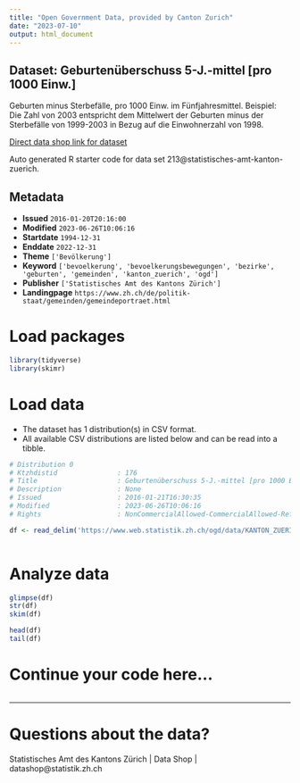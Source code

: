 ```yaml
---
title: "Open Government Data, provided by Canton Zurich"
date: "2023-07-10"
output: html_document
---
```


## Dataset: Geburtenüberschuss 5-J.-mittel [pro 1000 Einw.]

Geburten minus Sterbefälle, pro 1000 Einw. im Fünfjahresmittel. Beispiel: Die Zahl von 2003 entspricht dem Mittelwert der Geburten minus der Sterbefälle von 1999-2003 in Bezug auf die Einwohnerzahl von 1998.


[Direct data shop link for dataset](https://www.zh.ch/de/politik-staat/opendata.html#/datasets/213@statistisches-amt-kanton-zuerich)

Auto generated R starter code for data set 213@statistisches-amt-kanton-zuerich.

## Metadata

- **Issued** `2016-01-20T20:16:00`
- **Modified** `2023-06-26T10:06:16`
- **Startdate** `1994-12-31`
- **Enddate** `2022-12-31`
- **Theme** `['Bevölkerung']`
- **Keyword** `['bevoelkerung', 'bevoelkerungsbewegungen', 'bezirke', 'geburten', 'gemeinden', 'kanton_zuerich', 'ogd']`
- **Publisher** `['Statistisches Amt des Kantons Zürich']`
- **Landingpage** `https://www.zh.ch/de/politik-staat/gemeinden/gemeindeportraet.html`


# Load packages

```r

library(tidyverse)
library(skimr)

```

# Load data

-   The dataset has 1 distribution(s) in CSV format.
-   All available CSV distributions are listed below and can be read into a tibble.

```r

# Distribution 0
# Ktzhdistid               : 176
# Title                    : Geburtenüberschuss 5-J.-mittel [pro 1000 Einw.]
# Description              : None
# Issued                   : 2016-01-21T16:30:35
# Modified                 : 2023-06-26T10:06:16
# Rights                   : NonCommercialAllowed-CommercialAllowed-ReferenceRequired

df <- read_delim('https://www.web.statistik.zh.ch/ogd/data/KANTON_ZUERICH_105.csv')



```

# Analyze data

```r

glimpse(df)
str(df)
skim(df)

head(df)
tail(df)

```

# Continue your code here...

```r

```

------------------------------------------------------------------------

# Questions about the data?

Statistisches Amt des Kantons Zürich | Data Shop | datashop@statistik.zh.ch
